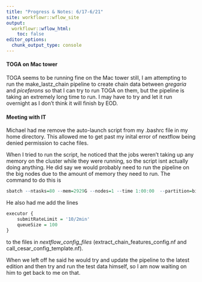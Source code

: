 ```yaml
---
title: "Progress & Notes: 6/17-6/21"
site: workflowr::wflow_site
output:
  workflowr::wflow_html:
    toc: false
editor_options:
  chunk_output_type: console
---
```


#### TOGA on Mac tower
TOGA seems to be running fine on the Mac tower still, I am attempting to run the make_lastz_chain pipeline to create chain data between *gregaria* and *piceferons* so that I can try to run TOGA on them, but the pipeline is taking an extremely long time to run. I may have to try and let it run overnight as I don't think it will finish by EOD.

#### Meeting with IT
Michael had me remove the auto-launch script from my .bashrc file in my home directory. This allowed me to get past my inital error of nextflow being denied permission to cache files.   

When I tried to run the script, he noticed that the jobs weren't taking up any memory on the cluster while they were running, so the script isnt actually doing anything. He did say we would probably need to run the pipeline on the big nodes due to the amount of memory they need to run. The command to do this is 

```r
sbatch --ntasks=80 --mem=2929G --nodes=1 --time 1:00:00  --partition=bigmem  run-toga.sh

```

He also had me add the lines 

```r
executor {
    submitRateLimit = '10/2min'
    queueSize = 100
}
```
to the files in *nextflow_config_files* (extract_chain_features_config.nf and call_cesar_config_template.nf).  

When we left off he said he would try and update the pipeline to the latest edition and then try and run the test data himself, so I am now waiting on him to get back to me on that. 

